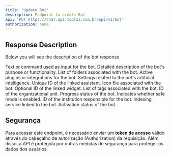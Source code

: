 ```yaml
---
title: 'Update Bot'
description: Endpoint to create Bot
api: 'PUT https://chat.api.toolzz.com.br/api/v1/bot'
authorization: none
---
```


## Response Description 
Below you will see the description of the bot response



<ResponseField name="prompt" type="string" required>
  Text or command used as input for the bot.
</ResponseField>
<ResponseField name="description" type="string" required>
  Detailed description of the bot's purpose or functionality.
</ResponseField>
<ResponseField name="folders" type="any[]" required>
  List of folders associated with the bot.
</ResponseField>
<ResponseField name="plugins" type="any[]" required>
  Active plugins or integrations for the bot.
</ResponseField>
<ResponseField name="botGenAI" type="any" required>
  Settings related to the bot's artificial intelligence.
</ResponseField>
<ResponseField name="assistantId" type="string" required>
  Unique ID of the linked assistant.
</ResponseField>
<ResponseField name="IconFile" type="any" required>
  Icon file associated with the bot.
</ResponseField>
<ResponseField name="widgetId" type="string">
  Optional ID of the linked widget.
</ResponseField>
<ResponseField name="tags" type="string[]">
  List of tags associated with the bot.
</ResponseField>
<ResponseField name="unityId" type="string">
  ID of the organizational unit.
</ResponseField>
<ResponseField name="progressStatus" type="string">
  Progress status of the bot.
</ResponseField>
<ResponseField name="safeMode" type="boolean">
  Indicates whether safe mode is enabled.
</ResponseField>
<ResponseField name="institutionId" type="string" required>
  ID of the institution responsible for the bot.
</ResponseField>
<ResponseField name="indexService" type="string">
  Indexing service linked to the bot.
</ResponseField>
<ResponseField name="isActivated" type="boolean" required>
  Activation status of the bot.
</ResponseField>



## Segurança
Para acessar este endpoint, é necessário enviar um **token de acesso** válido através do cabeçalho de autorização (Authorization) da requisição. Além disso, a API é protegida por outras medidas de segurança para proteger os dados dos usuários.


